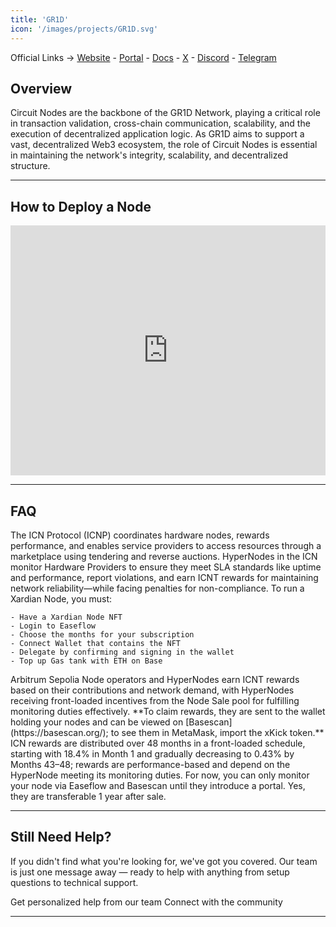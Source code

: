 ```yaml
---
title: 'GR1D'
icon: '/images/projects/GR1D.svg'
---
```


Official Links → [Website](https://gr1d.network/) - [Portal](https://run.gr1d.network/) - [Docs](https://docs.icn.global/) - [X](https://x.com/ICN_Protocol) - [Discord](https://discord.gg/gr1dnetwork) - [Telegram](https://t.me/gr1dnetwork)

## Overview

Circuit Nodes are the backbone of the GR1D Network, playing a critical role in transaction validation, cross-chain communication, scalability, and the execution of decentralized application logic. As GR1D aims to support a vast, decentralized Web3 ecosystem, the role of Circuit Nodes is essential in maintaining the network's integrity, scalability, and decentralized structure.

---
## How to Deploy a Node
<Frame caption="">
  <iframe 
    width="100%" 
    height="400" 
    src="https://www.youtube.com/embed/ZoFycdtlfns" 
    title="GR1D Network Circuit Node" 
    frameBorder="0" 
    allow="accelerometer; autoplay; clipboard-write; encrypted-media; gyroscope; picture-in-picture" 
    allowFullScreen>
  </iframe>
</Frame>

---

## FAQ
<AccordionGroup>
  <Accordion title="What is GR1D?">
    The ICN Protocol (ICNP) coordinates hardware nodes, rewards performance, and enables service providers to access resources through a marketplace using tendering and reverse auctions.
  </Accordion>
  
  <Accordion title="What are Circuit Nodes?">
    HyperNodes in the ICN monitor Hardware Providers to ensure they meet SLA standards like uptime and performance, report violations, and earn ICNT rewards for maintaining network reliability—while facing penalties for non-compliance.
  </Accordion>
  
  <Accordion title="How to setup and run Circuit Nodes?">
    To run a Xardian Node, you must:
    
    - Have a Xardian Node NFT
    - Login to Easeflow
    - Choose the months for your subscription
    - Connect Wallet that contains the NFT
    - Delegate by confirming and signing in the wallet
    - Top up Gas tank with ETH on Base
  </Accordion>
  
  <Accordion title="On what chain is the project running?">
    Arbitrum Sepolia
  </Accordion>
  
  <Accordion title="How to earn rewards?">
    Node operators and HyperNodes earn ICNT rewards based on their contributions and network demand, with HyperNodes receiving front-loaded incentives from the Node Sale pool for fulfilling monitoring duties effectively.
  </Accordion>
  
  <Accordion title="How do I claim rewards?">
    **To claim rewards, they are sent to the wallet holding your nodes and can be viewed on [Basescan](https://basescan.org/); to see them in MetaMask, import the xKick token.**
  </Accordion>
  
  <Accordion title="How is the vesting schedule structured?">
    ICN rewards are distributed over 48 months in a front-loaded schedule, starting with 18.4% in Month 1 and gradually decreasing to 0.43% by Months 43–48; rewards are performance-based and depend on the HyperNode meeting its monitoring duties.
  </Accordion>
  
  <Accordion title="Where can I monitor my node?">
    For now, you can only monitor your node via Easeflow and Basescan until they introduce a portal.
  </Accordion>
  
  <Accordion title="Are the NFTs for the Circuit Nodes transferable? If yes, after how long?">
    Yes, they are transferable 1 year after sale.
  </Accordion>
</AccordionGroup>

---

## Still Need Help?

If you didn't find what you're looking for, we've got you covered. Our team is just one message away — ready to help with anything from setup questions to technical support.

<CardGroup cols={2}>
  <Card title="Open Support Ticket" icon="rectangle-stack" href="https://discord.com/channels/1217243890352914552/1220638161407836241">
    Get personalized help from our team
  </Card>
  <Card title="Join Discord" icon="message-circle" href="https://discord.com/invite/JDkD4EaqcZ">
    Connect with the community
  </Card>
</CardGroup>

--- 